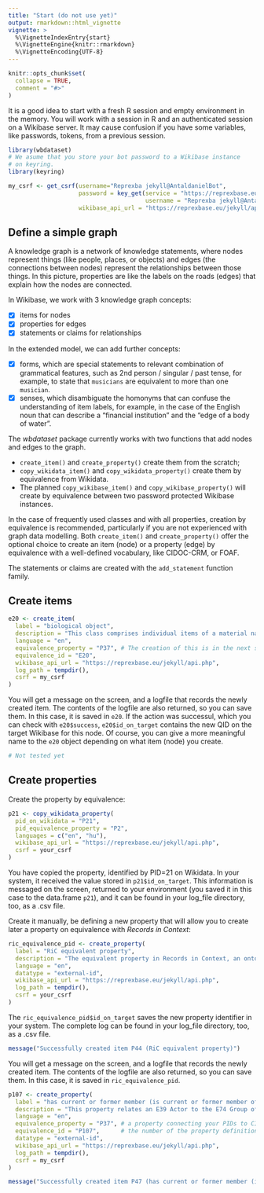 ```yaml
---
title: "Start (do not use yet)"
output: rmarkdown::html_vignette
vignette: >
  %\VignetteIndexEntry{start}
  %\VignetteEngine{knitr::rmarkdown}
  %\VignetteEncoding{UTF-8}
---
```


```r
knitr::opts_chunk$set(
  collapse = TRUE,
  comment = "#>"
)
```

It is a good idea to start with a fresh R session and empty environment in the memory. You will work with a session in R and an authenticated session on a Wikibase server. It may cause confusion if you have some variables, like passwords, tokens, from a previous session.

```r
library(wbdataset)
# We asume that you store your bot password to a Wikibase instance
# on keyring.
library(keyring) 

my_csrf <- get_csrf(username="Reprexba jekyll@AntaldanielBot",
                    password = key_get(service = "https://reprexbase.eu/jekyll/api.php",
                                       username = "Reprexba jekyll@AntaldanielBot"), 
                    wikibase_api_url = "https://reprexbase.eu/jekyll/api.php")

```

## Define a simple graph

A knowledge graph is a network of knowledge statements, where nodes represent things (like people, places, or objects) and edges (the connections between nodes) represent the relationships between those things. In this picture, properties are like the labels on the roads (edges) that explain how the nodes are connected.

In Wikibase, we work with 3 knowledge graph concepts:

-  [x] items for nodes
-  [x] properties for edges
-  [x] statements or claims for relationships

In the extended model, we can add further concepts:

-  [x] forms, which are special statements to relevant combination of grammatical features, such as 2nd person / singular / past tense, for example, to state that `musicians` are equivalent to more than one `musician`.
-  [x] senses, which disambiguate the homonyms that can confuse the understanding of item labels, for example, in the case of the English noun that can describe a "financial institution" and the "edge of a body of water".

The *wbdataset* package currently works with two functions that add nodes and 
edges to the graph.

- `create_item()` and `create_property()` create them from the scratch;
- `copy_wikidata_item()` and `copy_wikidata_property()` create them by equivalence from Wikidata.
- The planned `copy_wikibase_item()` and `copy_wikibase_property()` will create
by equivalence between two password protected Wikibase instances.

In the case of frequently used classes and with all properties, creation by equivalence is recommended, particularly if you are not experienced with graph data modelling. Both `create_item()` and `create_property()` offer the optional choice to create an item (node) or a property (edge) by equivalence with a well-defined vocabulary, like CIDOC-CRM, or FOAF.

The statements or claims are created with the `add_statement` function family.

## Create items

```r
e20 <- create_item(
  label = "biological object",
  description = "This class comprises individual items of a material nature, which live, have lived or are natural products of or from living organisms.",
  language = "en",
  equivalence_property = "P37", # The creation of this is in the next section
  equivalence_id = "E20",
  wikibase_api_url = "https://reprexbase.eu/jekyll/api.php",
  log_path = tempdir(),
  csrf = my_csrf
)
```
You will get a message on the screen, and a logfile that records the newly created item. The contents of the logfile are also returned, so you can save them. In this case, 
it is saved in `e20`. If the action was successul, which you can check with `e20$success`, `e20$id_on_target` contains the new QID on the target Wikibase for this node. Of course, you can give a more meaningful name to the `e20` object depending on what item (node) you create.

```r
# Not tested yet
```


## Create properties

Create the property by equivalence:

```r
p21 <- copy_wikidata_property(
  pid_on_wikidata = "P21",
  pid_equivalence_property = "P2",
  languages = c("en", "hu"),
  wikibase_api_url = "https://reprexbase.eu/jekyll/api.php",
  csrf = your_csrf
)
```
You have copied the property, identified by PID=21 on Wikidata. In your system, it received the value stored in `p21$id_on_target`. This information is messaged on the screen, returned to your environment (you saved it in this case to the data.frame `p21`), and it can be found in your log_file directory, too, as a .csv file.


Create it manually, be defining a new property that will allow you to create later a property on equivalence with *Records in Context*:


```r
ric_equivalence_pid <- create_property(
  label = "RiC equivalent property",
  description = "The equivalent property in Records in Context, an ontology used in archives.",
  language = "en",
  datatype = "external-id",
  wikibase_api_url = "https://reprexbase.eu/jekyll/api.php",
  log_path = tempdir(),
  csrf = your_csrf
)
```
The `ric_equivalence_pid$id_on_target` saves the new property identifier in your system. The complete log can be found in your log_file directory, too, as a .csv file.

```r
message("Successfully created item P44 (RiC equivalent property)")
```
You will get a message on the screen, and a logfile that records the newly created item. The contents of the logfile are also returned, so you can save them. In this case, 
it is saved in `ric_equivalence_pid`.

```r
p107 <- create_property(
  label = "has current or former member (is current or former member of) ",
  description = "This property relates an E39 Actor to the E74 Group of which that E39 Actor is a member.",
  language = "en",
  equivalence_property = "P37", # a property connecting your PIDs to CIDOC
  equivalence_id = "P107",      # the number of the property definition in CIDOC
  datatype = "external-id",
  wikibase_api_url = "https://reprexbase.eu/jekyll/api.php",
  log_path = tempdir(),
  csrf = my_csrf
)
```
```r
message("Successfully created item P47 (has current or former member (is current or former member of))")
```

